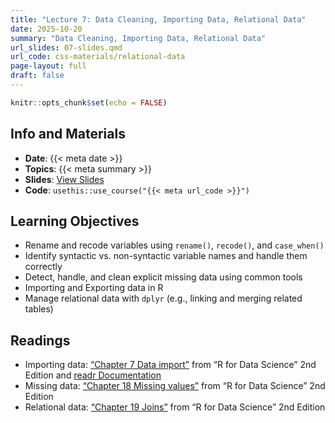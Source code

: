 ```yaml
---
title: "Lecture 7: Data Cleaning, Importing Data, Relational Data"
date: 2025-10-20
summary: "Data Cleaning, Importing Data, Relational Data"
url_slides: 07-slides.qmd
url_code: css-materials/relational-data
page-layout: full
draft: false
---
```


```r
knitr::opts_chunk$set(echo = FALSE)
```

## Info and Materials

* **Date**: {{< meta date >}}
* **Topics**: {{< meta summary >}}
* **Slides**: [View Slides]({{< meta url_slides >}})
* **Code**: `usethis::use_course("{{< meta url_code >}}")`


## Learning Objectives

- Rename and recode variables using `rename()`, `recode()`, and `case_when()`
- Identify syntactic vs. non-syntactic variable names and handle them correctly
- Detect, handle, and clean explicit missing data using common tools
- Importing and Exporting data in R
- Manage relational data with `dplyr` (e.g., linking and merging related tables)


## Readings

- Importing data: ["Chapter 7 Data import"](https://r4ds.hadley.nz/data-import.html) from "R for Data Science" 2nd Edition and [readr Documentation](https://readr.tidyverse.org/index.html)
- Missing data: ["Chapter 18 Missing values"](https://r4ds.hadley.nz/missing-values.html) from "R for Data Science" 2nd Edition
- Relational data: ["Chapter 19 Joins"](https://r4ds.hadley.nz/joins) from "R for Data Science" 2nd Edition
